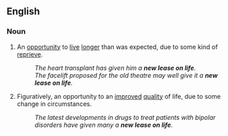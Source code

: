 ==English==

===Noun===
{{en-noun|head=[[new]] [[lease]] [[on]] [[life]]|new leases on life}}

# An [[opportunity]] to [[live]] [[longer]] than was expected, due to some kind of [[reprieve]].
#:''The heart transplant has given him a '''new lease on life'''.''
#:''The facelift proposed for the old theatre may well give it a '''new lease on life'''.''
# Figuratively, an opportunity to an [[improved]] [[quality]] of life, due to some change in circumstances.
#:''The latest developments in drugs to treat patients with bipolar disorders have given many a '''new lease on life'''.''